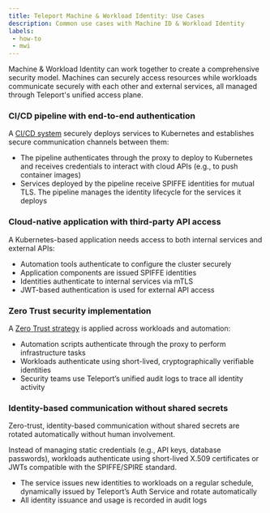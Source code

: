 ```yaml
---
title: Teleport Machine & Workload Identity: Use Cases
description: Common use cases with Machine ID & Workload Identity
labels:
 - how-to
 - mwi
---
```


Machine & Workload Identity can work together to create a comprehensive security model. Machines can securely access resources while workloads communicate securely with each other and external services, 
all managed through Teleport's unified access plane.

### CI/CD pipeline with end-to-end authentication

A [CI/CD system](../mwi-use-cases/mwi-ci-cd.mdx) securely deploys services to Kubernetes and establishes secure communication channels between them:

- The pipeline authenticates through the proxy to deploy to Kubernetes and receives credentials to interact with cloud APIs (e.g., to push container images)
- Services deployed by the pipeline receive SPIFFE identities for mutual TLS. The pipeline manages the identity lifecycle for the services it deploys

### Cloud-native application with third-party API access

A Kubernetes-based application needs access to both internal services and external APIs:

- Automation tools authenticate to configure the cluster securely
- Application components are issued SPIFFE identities
- Identities authenticate to internal services via mTLS
- JWT-based authentication is used for external API access

### Zero Trust security implementation

A [Zero Trust strategy](../workload-identity/getting-started.mdx) is applied across workloads and automation:

- Automation scripts authenticate through the proxy to perform infrastructure tasks
- Workloads authenticate using short-lived, cryptographically verifiable identities
- Security teams use Teleport’s unified audit logs to trace all identity activity

### Identity-based communication without shared secrets

Zero-trust, identity-based communication without shared secrets are rotated automatically without human involvement.

Instead of managing static credentials (e.g., API keys, database passwords), workloads authenticate using short-lived X.509 certificates or JWTs compatible with the SPIFFE/SPIRE standard.

- The service issues new identities to workloads on a regular schedule, dynamically issued by Teleport’s Auth Service and rotate automatically
- All identity issuance and usage is recorded in audit logs